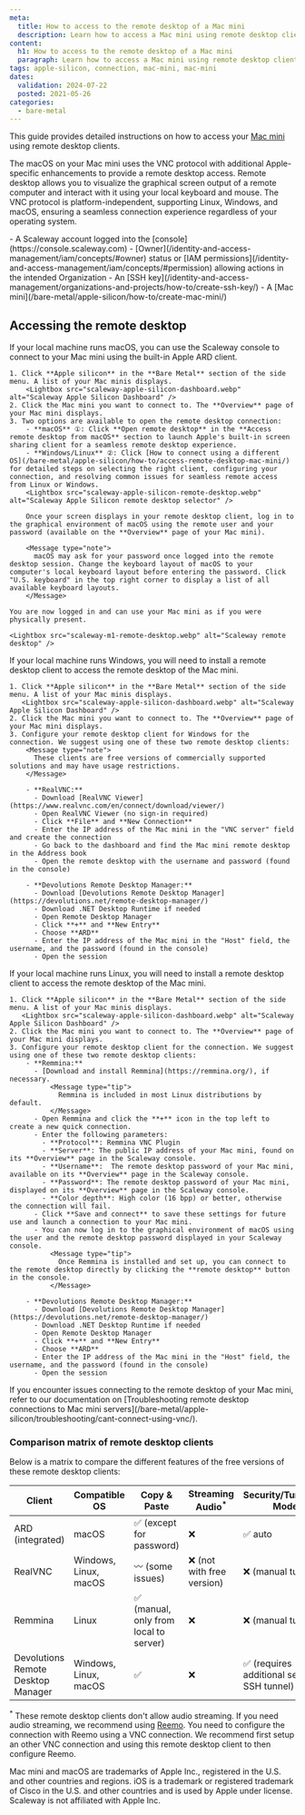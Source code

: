 ```yaml
---
meta:
  title: How to access to the remote desktop of a Mac mini
  description: Learn how to access a Mac mini using remote desktop clients on macOS, Windows, and Linux.
content:
  h1: How to access to the remote desktop of a Mac mini
  paragraph: Learn how to access a Mac mini using remote desktop clients on macOS, Windows, and Linux.
tags: apple-silicon, connection, mac-mini, mac-mini
dates:
  validation: 2024-07-22
  posted: 2021-05-26
categories:
  - bare-metal
---
```


This guide provides detailed instructions on how to access your [Mac mini](/bare-metal/apple-silicon/concepts/#mac-mini) using remote desktop clients.

The macOS on your Mac mini uses the VNC protocol with additional Apple-specific enhancements to provide a remote desktop access.
Remote desktop allows you to visualize the graphical screen output of a remote computer and interact with it using your local keyboard and mouse.
The VNC protocol is platform-independent, supporting Linux, Windows, and macOS, ensuring a seamless connection experience regardless of your operating system.

<Macro id="requirements" />
- A Scaleway account logged into the [console](https://console.scaleway.com)
- [Owner](/identity-and-access-management/iam/concepts/#owner) status or [IAM permissions](/identity-and-access-management/iam/concepts/#permission) allowing actions in the intended Organization
- An [SSH key](/identity-and-access-management/organizations-and-projects/how-to/create-ssh-key/)
- A [Mac mini](/bare-metal/apple-silicon/how-to/create-mac-mini/)

## Accessing the remote desktop
<Tabs id="os">
  <TabsTab label="macOS">
    If your local machine runs macOS, you can use the Scaleway console to connect to your Mac mini using the built-in Apple ARD client.

    1. Click **Apple silicon** in the **Bare Metal** section of the side menu. A list of your Mac minis displays.
        <Lightbox src="scaleway-apple-silicon-dashboard.webp" alt="Scaleway Apple Silicon Dashboard" />
    2. Click the Mac mini you want to connect to. The **Overview** page of your Mac mini displays.
    3. Two options are available to open the remote desktop connection:
        - **macOS** ①: Click **Open remote desktop** in the **Access remote desktop from macOS** section to launch Apple's built-in screen sharing client for a seamless remote desktop experience.
        - **Windows/Linux** ②: Click [How to connect using a different OS](/bare-metal/apple-silicon/how-to/access-remote-desktop-mac-mini/) for detailed steps on selecting the right client, configuring your connection, and resolving common issues for seamless remote access from Linux or Windows.
        <Lightbox src="scaleway-apple-silicon-remote-desktop.webp" alt="Scaleway Apple Silicon remote desktop selector" />

        Once your screen displays in your remote desktop client, log in to the graphical environment of macOS using the remote user and your password (available on the **Overview** page of your Mac mini).

        <Message type="note">
          macOS may ask for your password once logged into the remote desktop session. Change the keyboard layout of macOS to your computer's local keyboard layout before entering the password. Click "U.S. keyboard" in the top right corner to display a list of all available keyboard layouts.
        </Message>

    You are now logged in and can use your Mac mini as if you were physically present.

    <Lightbox src="scaleway-m1-remote-desktop.webp" alt="Scaleway remote desktop" />

  </TabsTab>
  <TabsTab label="Windows">
    If your local machine runs Windows, you will need to install a remote desktop client to access the remote desktop of the Mac mini. 
    
    1. Click **Apple silicon** in the **Bare Metal** section of the side menu. A list of your Mac minis displays.
       <Lightbox src="scaleway-apple-silicon-dashboard.webp" alt="Scaleway Apple Silicon Dashboard" />
    2. Click the Mac mini you want to connect to. The **Overview** page of your Mac mini displays.
    3. Configure your remote desktop client for Windows for the connection. We suggest using one of these two remote desktop clients:
        <Message type="note">
          These clients are free versions of commercially supported solutions and may have usage restrictions.
        </Message>

        - **RealVNC:**
          - Download [RealVNC Viewer](https://www.realvnc.com/en/connect/download/viewer/)
          - Open RealVNC Viewer (no sign-in required)
          - Click **File** and **New Connection**
          - Enter the IP address of the Mac mini in the "VNC server" field and create the connection
          - Go back to the dashboard and find the Mac mini remote desktop in the Address book
          - Open the remote desktop with the username and password (found in the console)

        - **Devolutions Remote Desktop Manager:**
          - Download [Devolutions Remote Desktop Manager](https://devolutions.net/remote-desktop-manager/)
          - Download .NET Desktop Runtime if needed
          - Open Remote Desktop Manager
          - Click **+** and **New Entry**
          - Choose **ARD**
          - Enter the IP address of the Mac mini in the "Host" field, the username, and the password (found in the console)
          - Open the session

  </TabsTab>
  <TabsTab label="Linux">
    If your local machine runs Linux, you will need to install a remote desktop client to access the remote desktop of the Mac mini. 

    1. Click **Apple silicon** in the **Bare Metal** section of the side menu. A list of your Mac minis displays.
       <Lightbox src="scaleway-apple-silicon-dashboard.webp" alt="Scaleway Apple Silicon Dashboard" />
    2. Click the Mac mini you want to connect to. The **Overview** page of your Mac mini displays.
    3. Configure your remote desktop client for the connection. We suggest using one of these two remote desktop clients:
        - **Remmina:**
          - [Download and install Remmina](https://remmina.org/), if necessary.
              <Message type="tip">
                Remmina is included in most Linux distributions by default.
              </Message>
          - Open Remmina and click the **+** icon in the top left to create a new quick connection.
          - Enter the following parameters:
            - **Protocol**: Remmina VNC Plugin
            - **Server**: The public IP address of your Mac mini, found on its **Overview** page in the Scaleway console.
            - **Username**:  The remote desktop password of your Mac mini, available on its **Overview** page in the Scaleway console.
            - **Password**: The remote desktop password of your Mac mini, displayed on its **Overview** page in the Scaleway console.
            - **Color depth**: High color (16 bpp) or better, otherwise the connection will fail.
          - Click **Save and connect** to save these settings for future use and launch a connection to your Mac mini.
          - You can now log in to the graphical environment of macOS using the user and the remote desktop password displayed in your Scaleway console.
              <Message type="tip">
                Once Remmina is installed and set up, you can connect to the remote desktop directly by clicking the **remote desktop** button in the console.
              </Message>

        - **Devolutions Remote Desktop Manager:**
          - Download [Devolutions Remote Desktop Manager](https://devolutions.net/remote-desktop-manager/)
          - Download .NET Desktop Runtime if needed
          - Open Remote Desktop Manager
          - Click **+** and **New Entry**
          - Choose **ARD**
          - Enter the IP address of the Mac mini in the "Host" field, the username, and the password (found in the console)
          - Open the session
  </TabsTab>
</Tabs>

<Message type="tip">
  If you encounter issues connecting to the remote desktop of your Mac mini, refer to our documentation on [Troubleshooting remote desktop connections to Mac mini servers](/bare-metal/apple-silicon/troubleshooting/cant-connect-using-vnc/).
</Message>

### Comparison matrix of remote desktop clients

Below is a matrix to compare the different features of the free versions of these remote desktop clients:

| Client                          | Compatible OS | Copy & Paste                               | Streaming Audio<sup>*</sup>          | Security/Tunneling Mode                          | High Quality Compatibility | Display Responsiveness |
|---------------------------------|---------------|--------------------------------------------|--------------------------|--------------------------------------------------|----------------------------|------------------------|
| ARD (integrated)                | macOS         | ✅ (except for password)                   | ❌                       | ✅ auto                                           | ⭐⭐⭐                       | ⭐⭐⭐                   |
| RealVNC                         | Windows, Linux, macOS           | 〰️ (some issues)                          | ❌ (not with free version) | ❌ (manual tunnel) | ❌                         | ⭐ (not recommended)   |
| Remmina                         | Linux         | ✅ (manual, only from local to server)     | ❌                       | ❌ (manual tunnel)                               | ❌                         | ⭐                    |
| Devolutions Remote Desktop Manager | Windows, Linux, macOS       | ✅                                        | ❌                       | ✅ (requires additional setup - SSH tunnel)      | ❌                         | ⭐⭐                    |

<sup>*</sup> These remote desktop clients don't allow audio streaming. If you need audio streaming, we recommend using [Reemo](/tutorials/access-mac-mini-with-reemo/). You need to configure the connection with Reemo using a VNC connection. We recommend first setup an other VNC connection and using this remote desktop client to then configure Reemo.

<Message type="note">
  Mac mini and macOS are trademarks of Apple Inc., registered in the U.S. and other countries and regions. iOS is a trademark or registered trademark of Cisco in the U.S. and other countries and is used by Apple under license. Scaleway is not affiliated with Apple Inc.
</Message>